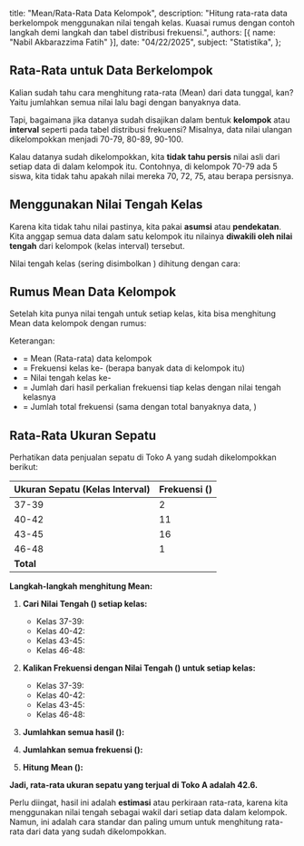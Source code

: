   title: "Mean/Rata-Rata Data Kelompok",
  description: "Hitung rata-rata data berkelompok menggunakan nilai tengah kelas. Kuasai rumus dengan contoh langkah demi langkah dan tabel distribusi frekuensi.",
  authors: [{ name: "Nabil Akbarazzima Fatih" }],
  date: "04/22/2025",
  subject: "Statistika",
};

## Rata-Rata untuk Data Berkelompok

Kalian sudah tahu cara menghitung rata-rata (Mean) dari data tunggal, kan? Yaitu jumlahkan semua nilai lalu bagi dengan banyaknya data.

<BlockMath math="\bar{x} = \frac{\sum x_i}{n}" />

Tapi, bagaimana jika datanya sudah disajikan dalam bentuk **kelompok** atau **interval** seperti pada tabel distribusi frekuensi? Misalnya, data nilai ulangan dikelompokkan menjadi 70-79, 80-89, 90-100.

Kalau datanya sudah dikelompokkan, kita **tidak tahu persis** nilai asli dari setiap data di dalam kelompok itu. Contohnya, di kelompok 70-79 ada 5 siswa, kita tidak tahu apakah nilai mereka 70, 72, 75, atau berapa persisnya.

## Menggunakan Nilai Tengah Kelas

Karena kita tidak tahu nilai pastinya, kita pakai **asumsi** atau **pendekatan**. Kita anggap semua data dalam satu kelompok itu nilainya **diwakili oleh nilai tengah** dari kelompok (kelas interval) tersebut.

Nilai tengah kelas (sering disimbolkan <InlineMath math="x_i" />) dihitung dengan cara:

<BlockMath math="x_i = \frac{\text{Batas Bawah Kelas} + \text{Batas Atas Kelas}}{2}" />

## Rumus Mean Data Kelompok

Setelah kita punya nilai tengah untuk setiap kelas, kita bisa menghitung Mean data kelompok dengan rumus:

<BlockMath math="\bar{x} = \frac{\sum (f_i \times x_i)}{\sum f_i}" />

Keterangan:

- <InlineMath math="\bar{x}" /> = Mean (Rata-rata) data kelompok
- <InlineMath math="f_i" /> = Frekuensi kelas ke-
  <InlineMath math="i" /> (berapa banyak data di kelompok itu)
- <InlineMath math="x_i" /> = Nilai tengah kelas ke-
  <InlineMath math="i" />
- <InlineMath math="\sum (f_i \times x_i)" /> = Jumlah dari hasil perkalian frekuensi
  tiap kelas dengan nilai tengah kelasnya
- <InlineMath math="\sum f_i" /> = Jumlah total frekuensi (sama dengan total banyaknya
  data, <InlineMath math="n" />)

## Rata-Rata Ukuran Sepatu

Perhatikan data penjualan sepatu di Toko A yang sudah dikelompokkan berikut:

| Ukuran Sepatu (Kelas Interval) | Frekuensi (<InlineMath math="f_i" />) |
| :----------------------------- | :------------------------------------ |
| 37-39                          | 2                                     |
| 40-42                          | 11                                    |
| 43-45                          | 16                                    |
| 46-48                          | 1                                     |
| **Total**                      | **<InlineMath math="n=30" />**        |

**Langkah-langkah menghitung Mean:**

1.  **Cari Nilai Tengah (<InlineMath math="x_i" />) setiap kelas:**

    - Kelas 37-39: <InlineMath math="x_1 = (37+39)/2 = 38" />
    - Kelas 40-42: <InlineMath math="x_2 = (40+42)/2 = 41" />
    - Kelas 43-45: <InlineMath math="x_3 = (43+45)/2 = 44" />
    - Kelas 46-48: <InlineMath math="x_4 = (46+48)/2 = 47" />

2.  **Kalikan Frekuensi dengan Nilai Tengah (<InlineMath math="f_i \times x_i" />) untuk setiap kelas:**

    - Kelas 37-39: <InlineMath math="2 \times 38 = 76" />
    - Kelas 40-42: <InlineMath math="11 \times 41 = 451" />
    - Kelas 43-45: <InlineMath math="16 \times 44 = 704" />
    - Kelas 46-48: <InlineMath math="1 \times 47 = 47" />

3.  **Jumlahkan semua hasil (<InlineMath math="\sum (f_i \times x_i)" />):**

    <BlockMath math="\sum (f_i \times x_i) = 76 + 451 + 704 + 47 = 1278" />

4.  **Jumlahkan semua frekuensi (<InlineMath math="\sum f_i" />):**

    <BlockMath math="\sum f_i = 2 + 11 + 16 + 1 = 30" />

5.  **Hitung Mean (<InlineMath math="\bar{x}" />):**
    <BlockMath math="\bar{x} = \frac{\sum (f_i \times x_i)}{\sum f_i} = \frac{1278}{30} = 42.6" />

**Jadi, rata-rata ukuran sepatu yang terjual di Toko A adalah 42.6.**

Perlu diingat, hasil ini adalah **estimasi** atau perkiraan rata-rata, karena kita menggunakan nilai tengah sebagai wakil dari setiap data dalam kelompok. Namun, ini adalah cara standar dan paling umum untuk menghitung rata-rata dari data yang sudah dikelompokkan.
